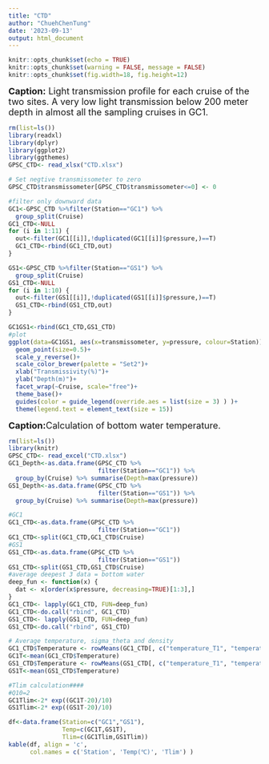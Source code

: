 ```yaml
---
title: "CTD"
author: "ChuehChenTung"
date: '2023-09-13'
output: html_document
---
```

```r
knitr::opts_chunk$set(echo = TRUE)
knitr::opts_chunk$set(warning = FALSE, message = FALSE) 
knitr::opts_chunk$set(fig.width=18, fig.height=12) 
```

<font size="4"> 
**Caption:**
Light transmission profile for each cruise of the two sites. A very low light transmission below 200 meter depth in almost all the sampling cruises in GC1. 
</font>
```r
rm(list=ls())
library(readxl)
library(dplyr)
library(ggplot2)
library(ggthemes)
GPSC_CTD<- read_xlsx("CTD.xlsx")

# Set negtive transmissometer to zero
GPSC_CTD$transmissometer[GPSC_CTD$transmissometer<=0] <- 0 

#filter only downward data
GC1<-GPSC_CTD %>%filter(Station=="GC1") %>% 
  group_split(Cruise)
GC1_CTD<-NULL
for (i in 1:11) { 
  out<-filter(GC1[[i]],!duplicated(GC1[[i]]$pressure,)==T)
  GC1_CTD<-rbind(GC1_CTD,out)
} 

GS1<-GPSC_CTD %>%filter(Station=="GS1") %>% 
  group_split(Cruise)
GS1_CTD<-NULL
for (i in 1:10) { 
  out<-filter(GS1[[i]],!duplicated(GS1[[i]]$pressure,)==T)
  GS1_CTD<-rbind(GS1_CTD,out)
} 

GC1GS1<-rbind(GC1_CTD,GS1_CTD)
#plot 
ggplot(data=GC1GS1, aes(x=transmissometer, y=pressure, colour=Station))+
  geom_point(size=0.5)+
  scale_y_reverse()+
  scale_color_brewer(palette = "Set2")+
  xlab("Transmissivity(%)")+
  ylab("Depth(m)")+
  facet_wrap(~Cruise, scale="free")+
  theme_base()+
  guides(color = guide_legend(override.aes = list(size = 3) ) )+
  theme(legend.text = element_text(size = 15))

```

<font size="4"> 
**Caption:**Calculation of bottom water temperature.
</font>
```r
rm(list=ls())
library(knitr)
GPSC_CTD<- read_excel("CTD.xlsx")
GC1_Depth<-as.data.frame(GPSC_CTD %>%
                         filter(Station=="GC1")) %>% 
  group_by(Cruise) %>% summarise(Depth=max(pressure))
GS1_Depth<-as.data.frame(GPSC_CTD %>%
                         filter(Station=="GS1")) %>% 
  group_by(Cruise) %>% summarise(Depth=max(pressure))

#GC1
GC1_CTD<-as.data.frame(GPSC_CTD %>%
                         filter(Station=="GC1"))
GC1_CTD<-split(GC1_CTD,GC1_CTD$Cruise)
#GS1
GS1_CTD<-as.data.frame(GPSC_CTD %>%
                         filter(Station=="GS1"))
GS1_CTD<-split(GS1_CTD,GS1_CTD$Cruise)
#average deepest 3 data = bottom water
deep_fun <- function(x) {
  dat <- x[order(x$pressure, decreasing=TRUE)[1:3],]
}
GC1_CTD<- lapply(GC1_CTD, FUN=deep_fun) 
GC1_CTD<-do.call("rbind", GC1_CTD)
GS1_CTD<- lapply(GS1_CTD, FUN=deep_fun) 
GS1_CTD<-do.call("rbind", GS1_CTD)

# Average temperature, sigma_theta and density
GC1_CTD$Temperature <- rowMeans(GC1_CTD[, c("temperature_T1", "temperature_T2")], na.rm=TRUE)
GC1T<-mean(GC1_CTD$Temperature)
GS1_CTD$Temperature <- rowMeans(GS1_CTD[, c("temperature_T1", "temperature_T2")], na.rm=TRUE)
GS1T<-mean(GS1_CTD$Temperature)

#Tlim calculation####
#Q10=2 
GC1Tlim<-2* exp((GC1T-20)/10)
GS1Tlim<-2* exp((GS1T-20)/10)

df<-data.frame(Station=c("GC1","GS1"),
               Temp=c(GC1T,GS1T),
               Tlim=c(GC1Tlim,GS1Tlim))
kable(df, align = 'c',
      col.names = c('Station', 'Temp(℃)', 'Tlim') )
```
